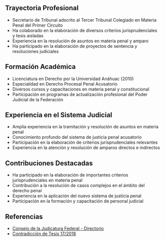## Trayectoria Profesional

- Secretario de Tribunal adscrito al Tercer Tribunal Colegiado en Materia Penal del Primer Circuito
- Ha colaborado en la elaboración de diversos criterios jurisprudenciales y tesis aisladas
- Experiencia en la resolución de asuntos en materia penal y amparo
- Ha participado en la elaboración de proyectos de sentencia y resoluciones judiciales

## Formación Académica

- Licenciatura en Derecho por la Universidad Anáhuac (2010)
- Especialidad en Derecho Procesal Penal Acusatorio
- Diversos cursos y capacitaciones en materia penal y constitucional
- Participación en programas de actualización profesional del Poder Judicial de la Federación

## Experiencia en el Sistema Judicial

- Amplia experiencia en la tramitación y resolución de asuntos en materia penal
- Conocimiento profundo del sistema de justicia penal acusatorio
- Participación en la elaboración de criterios jurisprudenciales relevantes
- Experiencia en la atención y resolución de amparos directos e indirectos

## Contribuciones Destacadas

- Ha participado en la elaboración de importantes criterios jurisprudenciales en materia penal
- Contribución a la resolución de casos complejos en el ámbito del derecho penal
- Experiencia en la aplicación del nuevo sistema de justicia penal
- Participación en la formación y capacitación de personal judicial

## Referencias

- [Consejo de la Judicatura Federal - Directorio](https://www.cjf.gob.mx/directorios/lstfundep.aspx?cv_x=263)
- [Contradicción de Tesis 17/2018](https://juristadelfuturo.org/wp-content/uploads/2019/06/CONTRADICCIÓN-DE-TESIS-172018.pdf)
